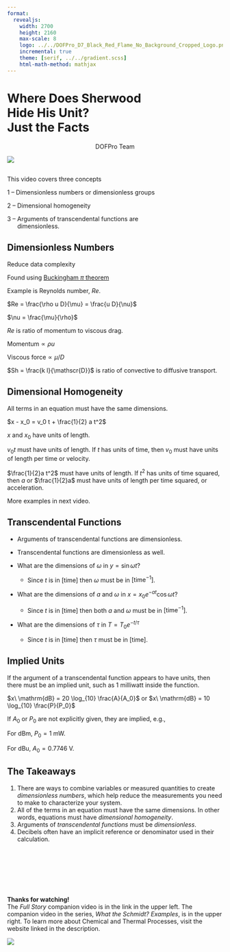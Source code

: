 ```yaml
---
format:
  revealjs:
    width: 2700
    height: 2160
    max-scale: 8
    logo: ../../DOFPro_D7_Black_Red_Flame_No_Background_Cropped_Logo.png
    incremental: true
    theme: [serif, ../../gradient.scss]
    html-math-method: mathjax
---
```


# Where Does Sherwood</br>Hide His Unit?</br>Just the Facts{.bigbold85}

::: {style="text-align: center;"}
DOFPro Team
:::

![](../../DOFPro_D7_Black_Red_Flame_No_Background_Cropped.png){.absolute left="22%" top="-55%"}

##

This video covers three concepts

:::{.fragment .absolute top=15% left=10%}
1 – Dimensionless numbers or dimensionless groups
:::

:::{.fragment .absolute top=30% left=10%}
2 – Dimensional homogeneity
:::

:::{.fragment .absolute top=45% left=10%}
3 – Arguments of transcendental functions are</br>&nbsp;&nbsp;&nbsp;&nbsp;&nbsp;&nbsp;dimensionless.
:::

## Dimensionless Numbers

:::{.fragment .absolute top=8% left=5%}
Reduce data complexity
:::

:::{.fragment .absolute top=16% left=5%}
Found using [Buckingham $\pi$ theorem](https://en.wikipedia.org/wiki/Buckingham_%CF%80_theorem)
:::

:::{.fragment .absolute top=24% left=5%}
Example is Reynolds number, $Re$.
:::

:::{.fragment}
:::{.absolute top=34% left=10%}
$Re = \frac{\rho u D}{\mu} = \frac{u D}{\nu}$
:::

:::{.absolute top=44% left=10%}
$\nu = \frac{\mu}{\rho}$
:::
:::

:::{.fragment}
:::{.absolute top=52% left=5%}
$Re$ is ratio of momentum to viscous drag.
:::
:::{.absolute top=58% left=5%}
$\mathrm{Momentum} \propto \rho u$

$\mathrm{Viscous\ force} \propto \mu/D$
:::
:::


:::{.fragment .absolute top=76% left=5%}
$Sh = \frac{k l}{\mathscr{D}}$ is ratio of convective to diffusive transport.
:::

## Dimensional Homogeneity

:::{.fragment}
All terms in an equation must have the same dimensions.
:::

:::{.fragment}
$x - x_0 = v_0 t + \frac{1}{2} a t^2$
:::

:::{.fragment}
$x$ and $x_0$ have units of length.
:::

:::{.fragment}
$v_0 t$ must have units of length. If $t$ has units of time, then $v_0$ must have units of length per time or velocity.
:::

:::{.fragment}
$\frac{1}{2}a t^2$ must have units of length. If $t^2$ has units of time squared, then $a$ or $\frac{1}{2}a$ must have units of length per time squared, or acceleration.
:::

:::{.fragment}
More examples in next video.
:::

## Transcendental Functions

- Arguments of transcendental functions are dimensionless.
- Transcendental functions are dimensionless as well.

- What are the dimensions of $\omega$ in $y = \sin \omega t$?
    - Since $t$ is in [time] then $\omega$ must be in $[\mathrm{time}^{-1}]$.
- What are the dimensions of $a$ and $\omega$ in $x = x_0 e^{-a t} \cos \omega t$?
    - Since $t$ is in [time] then both $a$ and $\omega$ must be in $[\mathrm{time}^{-1}]$.
- What are the dimensions of $\tau$ in $T = T_0 e^{-t / \tau }$
    - Since $t$ is in [time] then $\tau$ must be in [time].

## Implied Units

If the argument of a transcendental function appears to have units, then there must be an implied unit, such as 1 milliwatt inside the function.

$x\ \mathrm{dB} = 20 \log_{10} \frac{A}{A_0}$ or $x\ \mathrm{dB} = 10 \log_{10} \frac{P}{P_0}$

If $A_0$ or $P_0$ are not explicitly given, they are implied, e.g.,

For $\mathrm{dBm}$, $P_0 = 1\ \mathrm{mW}$.

For $\mathrm{dBu}$, $A_0 = 0.7746\ \mathrm{V}$.


## The Takeaways

1. There are ways to combine variables or measured quantities to create *dimensionless numbers*, which help reduce the measurements you need to make to characterize your system.
2. All of the terms in an equation must have the same dimensions. In other words, equations must have *dimensional homogeneity*.
3. Arguments of *transcendental functions* must be *dimensionless*.
4. Decibels often have an implicit reference or denominator used in their calculation.



#

::: {.centered}
 </br></br></br></br></br>**Thanks for watching!** </br> The *Full Story* companion video is in the link in the upper left. The companion video in the series, *What the Schmidt? Examples*, is in the upper right. To learn more about Chemical and Thermal Processes, visit the website linked in the description.
:::

![](../../DOFPro_D7_Black_Red_Flame_No_Background_Cropped.png){.absolute left="20%" top="100%"}